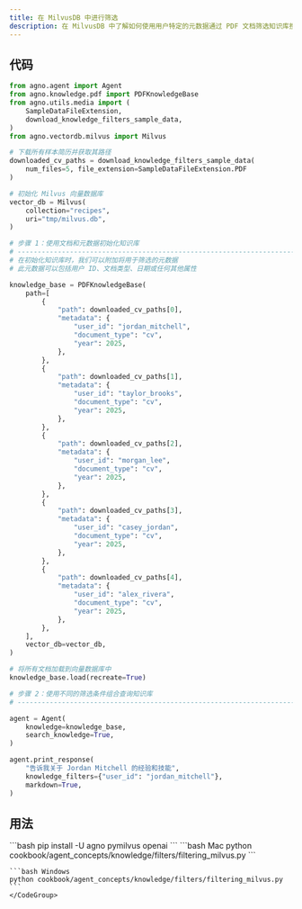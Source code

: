 ```yaml
---
title: 在 MilvusDB 中进行筛选
description: 在 MilvusDB 中了解如何使用用户特定的元数据通过 PDF 文档筛选知识库搜索。
---
```


## 代码

```python
from agno.agent import Agent
from agno.knowledge.pdf import PDFKnowledgeBase
from agno.utils.media import (
    SampleDataFileExtension,
    download_knowledge_filters_sample_data,
)
from agno.vectordb.milvus import Milvus

# 下载所有样本简历并获取其路径
downloaded_cv_paths = download_knowledge_filters_sample_data(
    num_files=5, file_extension=SampleDataFileExtension.PDF
)

# 初始化 Milvus 向量数据库
vector_db = Milvus(
    collection="recipes",
    uri="tmp/milvus.db",
)

# 步骤 1：使用文档和元数据初始化知识库
# ------------------------------------------------------------------------------
# 在初始化知识库时，我们可以附加将用于筛选的元数据
# 此元数据可以包括用户 ID、文档类型、日期或任何其他属性

knowledge_base = PDFKnowledgeBase(
    path=[
        {
            "path": downloaded_cv_paths[0],
            "metadata": {
                "user_id": "jordan_mitchell",
                "document_type": "cv",
                "year": 2025,
            },
        },
        {
            "path": downloaded_cv_paths[1],
            "metadata": {
                "user_id": "taylor_brooks",
                "document_type": "cv",
                "year": 2025,
            },
        },
        {
            "path": downloaded_cv_paths[2],
            "metadata": {
                "user_id": "morgan_lee",
                "document_type": "cv",
                "year": 2025,
            },
        },
        {
            "path": downloaded_cv_paths[3],
            "metadata": {
                "user_id": "casey_jordan",
                "document_type": "cv",
                "year": 2025,
            },
        },
        {
            "path": downloaded_cv_paths[4],
            "metadata": {
                "user_id": "alex_rivera",
                "document_type": "cv",
                "year": 2025,
            },
        },
    ],
    vector_db=vector_db,
)

# 将所有文档加载到向量数据库中
knowledge_base.load(recreate=True)

# 步骤 2：使用不同的筛选条件组合查询知识库
# ------------------------------------------------------------------------------

agent = Agent(
    knowledge=knowledge_base,
    search_knowledge=True,
)

agent.print_response(
    "告诉我关于 Jordan Mitchell 的经验和技能",
    knowledge_filters={"user_id": "jordan_mitchell"},
    markdown=True,
)
```

## 用法

<Steps>
  <Step title="安装库">
    ```bash
    pip install -U agno pymilvus openai
    ```
  </Step>

  <Step title="运行示例">
    <CodeGroup>
    ```bash Mac
    python cookbook/agent_concepts/knowledge/filters/filtering_milvus.py
    ```

    ```bash Windows
    python cookbook/agent_concepts/knowledge/filters/filtering_milvus.py
    ```
    </CodeGroup>
  </Step>
</Steps>